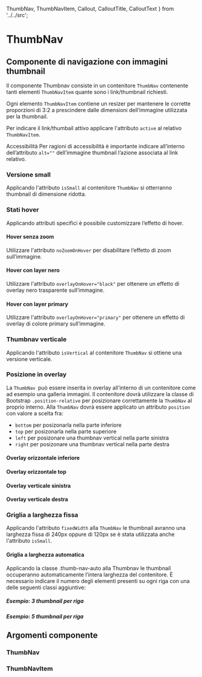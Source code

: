   ThumbNav,
  ThumbNavItem,
  Callout,
  CalloutTitle,
  CalloutText
} from '../../src';

<Meta title='Documentazione/Menu di navigazione/Thumbnav' of={ThumbNav} />

# ThumbNav

## Componente di navigazione con immagini thumbnail

Il componente Thumbnav consiste in un contenitore `ThumbNav` contenente tanti elementi `ThumbNavItem` quante sono i link/thumbnail richiesti.

Ogni elemento `ThumbNavItem` contiene un resizer per mantenere le corrette proporzioni di 3:2 a prescindere dalle dimensioni dell’immagine utilizzata per la thumbnail.

Per indicare il link/thumbail attivo applicare l'attributo `active` al relativo `ThumbNavItem`.

<div className='docs'>
  <Callout color='success'>
    <CalloutTitle>Accessibilità</CalloutTitle>
    <CalloutText>
        Per ragioni di accessibilità è importante indicare all’interno
        dell’attributo <code>alt=""</code> dell’immagine thumbnail l’azione
        associata al link relativo.
    </CalloutText>
  </Callout>
</div>

<Canvas>
  <Story id='componenti-thumbnav--esempio' />
</Canvas>

### Versione small

Applicando l'attributo `isSmall` al contenitore `ThumbNav` si otterranno thumbnail di dimensione ridotta.

<Canvas>
  <Story id='componenti-thumbnav--esempio-small' />
</Canvas>

### Stati hover

Applicando attributi specifici è possibile customizzare l’effetto di hover.

#### Hover senza zoom

Utilizzare l'attributo `noZoomOnHover` per disabilitare l’effetto di zoom sull’immagine.

<Canvas>
  <Story id='componenti-thumbnav--esempio-no-zoom' />
</Canvas>

#### Hover con layer nero

Utilizzare l'attributo `overlayOnHover="black"` per ottenere un effetto di overlay nero trasparente sull’immagine.

<Canvas>
  <Story id='componenti-thumbnav--esempio-black-layer' />
</Canvas>

#### Hover con layer primary

Utilizzare l'attributo `overlayOnHover="primary"` per ottenere un effetto di overlay di colore primary sull’immagine.

<Canvas>
  <Story id='componenti-thumbnav--esempio-primary-layer' />
</Canvas>

### Thumbnav verticale

Applicando l'attributo `isVertical` al contenitore `ThumbNav` si ottiene una versione verticale.

<Canvas>
  <Story id='componenti-thumbnav--esempio-verticale' />
</Canvas>

### Posizione in overlay

La `ThumbNav `può essere inserita in overlay all’interno di un contenitore come ad esempio una galleria immagini. Il contenitore dovrà utilizzare la classe di Bootstrap `.position-relative` per posizionare correttamente la `ThumbNav` al proprio interno. Alla `ThumbNav` dovrà essere applicato un attributo `position` con valore a scelta fra:

- `bottom` per posizonarla nella parte inferiore
- `top` per posizonarla nella parte superiore
- `left` per posizonare una thumbnav vertical nella parte sinistra
- `right` per posizonare una thumbnav vertical nella parte destra

#### Overlay orizzontale inferiore

<Canvas>
  <Story id='componenti-thumbnav--overlay-bottom' />
</Canvas>

#### Overlay orizzontale top

<Canvas>
  <Story id='componenti-thumbnav--overlay-top' />
</Canvas>

#### Overlay verticale sinistra

<Canvas>
  <Story id='componenti-thumbnav--overlay-left' />
</Canvas>

#### Overlay verticale destra

<Canvas>
  <Story id='componenti-thumbnav--overlay-right' />
</Canvas>

### Griglia a larghezza fissa

Applicando l'attributo `fixedWidth` alla `ThumbNav` le thumbnail avranno una larghezza fissa di 240px oppure di 120px se è stata utilizzata anche l'attributo `isSmall`.

<Canvas>
  <Story id='componenti-thumbnav--esempio-fixed' />
</Canvas>

#### Griglia a larghezza automatica

Applicando la classe .thumb-nav-auto alla Thumbnav le thumbnail occuperanno automaticamente l’intera larghezza del contenitore. È necessario indicare il numero degli elementi presenti su ogni riga con una delle seguenti classi aggiuntive:

##### Esempio: 3 thumbnail per riga

<Canvas>
  <Story id='componenti-thumbnav--esempio-auto-width-three' />
</Canvas>

##### Esempio: 5 thumbnail per riga

<Canvas>
  <Story id='componenti-thumbnav--esempio-auto-width-five' />
</Canvas>

## Argomenti componente

### ThumbNav

<ArgsTable of={ThumbNav} />

### ThumbNavItem

<ArgsTable of={ThumbNavItem} />
